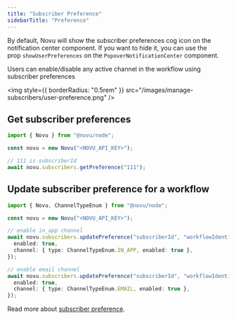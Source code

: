 ```yaml
---
title: "Subscriber Preference"
sidebarTitle: "Preference"
---
```


By default, Novu will show the subscriber preferences cog icon on the notification center component. If you want to hide it, you can use the prop `showUserPreferences` on the `PopoverNotificationCenter` component.

Users can enable/disable any active channel in the workflow using subscriber preferences

<img
  style={{ borderRadius: "0.5rem" }}
  src="/images/manage-subscribers/user-preference.png"
/>

## Get subscriber preferences

<CodeGroup>

```typescript Node.JS
import { Novu } from "@novu/node";

const novu = new Novu("<NOVU_API_KEY>");

// 111 is subscriberId
await novu.subscribers.getPreference("111");
```

</CodeGroup>

## Update subscriber preference for a workflow

<CodeGroup>

```typescript Node.JS
import { Novu, ChannelTypeEnum } from "@novu/node";

const novu = new Novu("<NOVU_API_KEY>");

// enable in_app channel
await novu.subscribers.updatePreference("subscriberId", "workflowIdentifier", {
  enabled: true,
  channel: { type: ChannelTypeEnum.IN_APP, enabled: true },
});

// enable email channel
await novu.subscribers.updatePreference("subscriberId", "workflowIdentifier", {
  enabled: true,
  channel: { type: ChannelTypeEnum.EMAIL, enabled: true },
});
```

</CodeGroup>

Read more about [subscriber preference](/subscribers/preferences).
